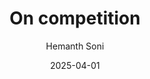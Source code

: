 ---
title: "On competition"
date: "2025-04-01"
author: "Hemanth Soni"
status: "draft"
meta: ""
tldr: ""
category: "blog"
---